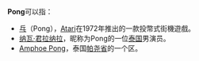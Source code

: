 {{wiktionarypar|Pong|pong}}
'''Pong'''可以指：
*[[乓|乓]]（Pong），[[Atari|Atari]]在1972年推出的一款投幣式街機遊戲。
*[[纳瓦·君拉纳拉|纳瓦·君拉纳拉]]，昵称为Pong的一位[[泰国|泰国]]男演员。
*[[Amphoe_Pong|Amphoe Pong]]，泰国[[帕尧省|帕尧省]]的一个区。

{{disambig}}